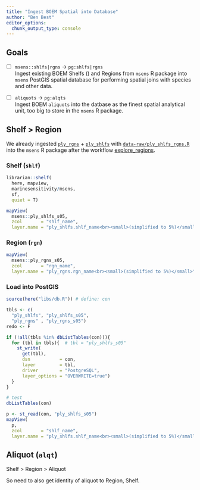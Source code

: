 ```yaml
---
title: "Ingest BOEM Spatial into Database"
author: "Ben Best"
editor_options: 
  chunk_output_type: console
---
```


## Goals

- [ ] `msens::shlfs|rgns` -> `pg:shlfs|rgns`\
  Ingest existing BOEM Shelfs () and Regions from `msens` R package into `msens` PostGIS spatial database for performing spatial joins with species and other data.
  
- [ ] `aliquots` -> `pg:alqts`\
  Ingest BOEM `aliquots` into the datbase as the finest spatial analytical unit, too big to store in the `msens` R package.

## Shelf > Region

We already ingested [`ply_rgns`](https://marinesensitivity.org/msens/reference/ply_rgns.html) + [`ply_shlfs`](https://marinesensitivity.org/msens/reference/ply_shlfs.html) with [`data-raw/ply_shlfs_rgns.R`](https://github.com/MarineSensitivity/msens/blob/main/data-raw/ply_shlfs_rgns.R) into the `msens` R package after the workflow [explore\_regions](https://marinesensitivity.org/workflows/explore_regions.html).

### Shelf (`shlf`)

```r
librarian::shelf(
  here, mapview, 
  marinesensitivity/msens, 
  sf,
  quiet = T)

mapView(
  msens::ply_shlfs_s05,
  zcol       = "shlf_name",
  layer.name = "ply_shlfs.shlf_name<br><small>(simplified to 5%)</small>")
```

### Region (`rgn`)

```r
mapView(
  msens::ply_rgns_s05,
  zcol       = "rgn_name",
  layer.name = "ply_rgns.rgn_name<br><small>(simplified to 5%)</small>")
```


### Load into PostGIS

```r
source(here("libs/db.R")) # define: con

tbls <- c(
  "ply_shlfs", "ply_shlfs_s05", 
  "ply_rgns" , "ply_rgns_s05")
redo <- F

if (!all(tbls %in% dbListTables(con))){
  for (tbl in tbls){  # tbl = "ply_shlfs_s05"
    st_write(
      get(tbl),
      dsn           = con,
      layer         = tbl,
      driver        = "PostgreSQL",
      layer_options = "OVERWRITE=true")
  }
}

# test
dbListTables(con)

p <- st_read(con, "ply_shlfs_s05")
mapView(
  p,
  zcol       = "shlf_name",
  layer.name = "ply_shlfs.shlf_name<br><small>(simplified to 5%)</small>")
```

## Aliquot (`alqt`)

Shelf > Region > Aliquot

So need to also get identity of aliquot to Region, Shelf.


